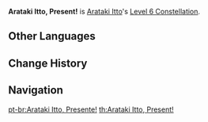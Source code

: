 {{Constellation Infobox
|image       = Constellation Arataki Itto, Present!.png
|description = Arataki Itto's Charged Attacks deal +70% Crit DMG. Additionally, when he uses [[Fight Club Legend|Arataki Kesagiri]], he has a 50% chance to not consume stacks of Superlative Superstrength.
|level       = 6
|character   = Arataki Itto
|utility1    = CRIT DMG
}}
'''Arataki Itto, Present!''' is [[Arataki Itto]]'s [[Level 6 Constellation]].
<!--
==Gameplay Notes==
-->

==Other Languages==
{{Other Languages
|en      = Arataki Itto, Present!
|zhs     = 在下荒泷一斗是也
|zhs_rm  = Zàixià Huānglóng Yīdǒu Shìyě
|zht     = 在下荒瀧一斗是也
|zht_rm  = Zàixià Huānglóng Yīdǒu Shìyě
|zh_tl   = This is Arataki Itto
|ja      = 傾奇の張本、荒瀧一斗
|ja_rm   = Kabuki no Chouhon, Arataki Itto
|ja_tl   = The Origin of Kabuki, Arataki Itto
|ko      = 이 몸이 바로 아라타키 이토다
|ko_rm   = I Mom-i Baro Arataki Itoda
|ko_tl   = This is Arataki Itto
|es      = Ante ustedes, ¡Arataki Itto!
|es_tl   = Before You All,  Arataki Itto!
|fr      = Arataki Itto, présent&nbsp;!
|fr_tl   = Arataki Itto, Present!
|ru      = Аратаки Итто к вашим услугам!
|ru_tl   = Arataki Itto Is At Your Service!
|th      = Arataki Itto, Present!
|vi      = Bổn Đại Gia Là Arataki Itto
|vi_tl   = 
|de      = Arataki Itto, höchstpersönlich!
|de_tl   = Arataki Itto, in Person!
|id      = Arataki Itto, Present!
|pt      = Arataki Itto, Presente!
|pt_tl   = Arataki Itto, Present!
}}

==Change History==
{{Change History|2.3}}

==Navigation==
{{Talent Navbox|Arataki Itto}}

[[pt-br:Arataki Itto, Presente!]]
[[th:Arataki Itto, Present!]]
